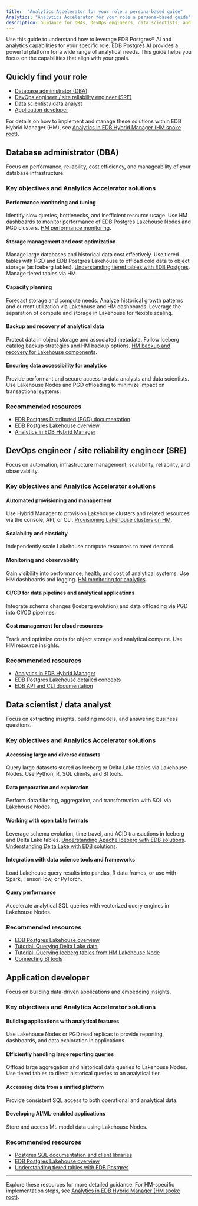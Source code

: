 ```yaml
---
title:  "Analytics Accelerator for your role a persona-based guide"
Analytics: "Analytics Accelerator for your role a persona-based guide"
description: Guidance for DBAs, DevOps engineers, data scientists, and developers to use Analytics Accelerator effectively.
---
```


Use this guide to understand how to leverage EDB Postgres® AI and analytics capabilities for your specific role. EDB Postgres AI provides a powerful platform for a wide range of analytical needs. This guide helps you focus on the capabilities that align with your goals.


## Quickly find your role

- [Database administrator (DBA)](#database-administrator-dba)
- [DevOps engineer / site reliability engineer (SRE)](#devops-engineer--site-reliability-engineer-sre)
- [Data scientist / data analyst](#data-scientist--data-analyst)
- [Application developer](#application-developer)

For details on how to implement and manage these solutions within EDB Hybrid Manager (HM), see [Analytics in EDB Hybrid Manager (HM spoke root)](#).

## Database administrator (DBA)

Focus on performance, reliability, cost efficiency, and manageability of your database infrastructure.

### Key objectives and Analytics Accelerator solutions

#### Performance monitoring and tuning

Identify slow queries, bottlenecks, and inefficient resource usage.
Use HM dashboards to monitor performance of EDB Postgres Lakehouse Nodes and PGD clusters.
[HM performance monitoring](#).

#### Storage management and cost optimization

Manage large databases and historical data cost effectively.
Use tiered tables with PGD and EDB Postgres Lakehouse to offload cold data to object storage (as Iceberg tables).
[Understanding tiered tables with EDB Postgres](#).
Manage tiered tables via HM.

#### Capacity planning

Forecast storage and compute needs.
Analyze historical growth patterns and current utilization via Lakehouse and HM dashboards.
Leverage the separation of compute and storage in Lakehouse for flexible scaling.

#### Backup and recovery of analytical data

Protect data in object storage and associated metadata.
Follow Iceberg catalog backup strategies and HM backup options.
[HM backup and recovery for Lakehouse components](#).

#### Ensuring data accessibility for analytics

Provide performant and secure access to data analysts and data scientists.
Use Lakehouse Nodes and PGD offloading to minimize impact on transactional systems.

### Recommended resources

- [EDB Postgres Distributed (PGD) documentation](#)
- [EDB Postgres Lakehouse overview](#)
- [Analytics in EDB Hybrid Manager](#)

## DevOps engineer / site reliability engineer (SRE)

Focus on automation, infrastructure management, scalability, reliability, and observability.

### Key objectives and Analytics Accelerator solutions

#### Automated provisioning and management

Use Hybrid Manager to provision Lakehouse clusters and related resources via the console, API, or CLI.
[Provisioning Lakehouse clusters on HM](#).

#### Scalability and elasticity

Independently scale Lakehouse compute resources to meet demand.

#### Monitoring and observability

Gain visibility into performance, health, and cost of analytical systems.
Use HM dashboards and logging.
[HM monitoring for analytics](#).

#### CI/CD for data pipelines and analytical applications

Integrate schema changes (Iceberg evolution) and data offloading via PGD into CI/CD pipelines.

#### Cost management for cloud resources

Track and optimize costs for object storage and analytical compute.
Use HM resource insights.

### Recommended resources

- [Analytics in EDB Hybrid Manager](#)
- [EDB Postgres Lakehouse detailed concepts](#)
- [EDB API and CLI documentation](#)

## Data scientist / data analyst

Focus on extracting insights, building models, and answering business questions.

### Key objectives and Analytics Accelerator solutions

#### Accessing large and diverse datasets

Query large datasets stored as Iceberg or Delta Lake tables via Lakehouse Nodes.
Use Python, R, SQL clients, and BI tools.

#### Data preparation and exploration

Perform data filtering, aggregation, and transformation with SQL via Lakehouse Nodes.

#### Working with open table formats

Leverage schema evolution, time travel, and ACID transactions in Iceberg and Delta Lake tables.
[Understanding Apache Iceberg with EDB solutions](#).
[Understanding Delta Lake with EDB solutions](#).

#### Integration with data science tools and frameworks

Load Lakehouse query results into pandas, R data frames, or use with Spark, TensorFlow, or PyTorch.

#### Query performance

Accelerate analytical SQL queries with vectorized query engines in Lakehouse Nodes.

### Recommended resources

- [EDB Postgres Lakehouse overview](#)
- [Tutorial: Querying Delta Lake data](#)
- [Tutorial: Querying Iceberg tables from HM Lakehouse Node](#)
- [Connecting BI tools](#)

## Application developer

Focus on building data-driven applications and embedding insights.

### Key objectives and Analytics Accelerator solutions

#### Building applications with analytical features

Use Lakehouse Nodes or PGD read replicas to provide reporting, dashboards, and data exploration in applications.

#### Efficiently handling large reporting queries

Offload large aggregation and historical data queries to Lakehouse Nodes.
Use tiered tables to direct historical queries to an analytical tier.

#### Accessing data from a unified platform

Provide consistent SQL access to both operational and analytical data.

#### Developing AI/ML-enabled applications

Store and access ML model data using Lakehouse Nodes.

### Recommended resources

- [Postgres SQL documentation and client libraries](#)
- [EDB Postgres Lakehouse overview](#)
- [Understanding tiered tables with EDB Postgres](#)

---

Explore these resources for more detailed guidance. For HM-specific implementation steps, see [Analytics in EDB Hybrid Manager (HM spoke root)](#).
